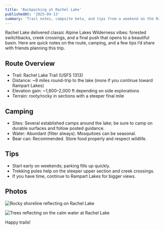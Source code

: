 ```yaml
---
title: 'Backpacking at Rachel Lake'
publishedAt: '2025-09-13'
summary: 'Trail notes, campsite beta, and tips from a weekend on the Rachel Lake trail.'
---
```


Rachel Lake delivered classic Alpine Lakes Wilderness vibes: forested switchbacks, creek crossings, and a final push that opens to a beautiful basin. Here are quick notes on the route, camping, and a few tips I’d share with friends planning this trip.

## Route Overview

- Trail: Rachel Lake Trail (USFS 1313)
- Distance: ~8 miles round-trip to the lake (more if you continue toward Rampart Lakes)
- Elevation gain: ~1,600–2,000 ft depending on side explorations
- Terrain: rooty/rocky in sections with a steeper final mile

## Camping

- Sites: Several established camps around the lake; be sure to camp on durable surfaces and follow posted guidance.
- Water: Abundant (filter always). Mosquitoes can be seasonal.
- Bear can: Recommended. Store food properly and respect wildlife.

## Tips

- Start early on weekends; parking fills up quickly.
- Trekking poles help on the steeper upper section and creek crossings.
- If you have time, continue to Rampart Lakes for bigger views.

## Photos

<Image
  src="/images/rachel-lake/rock_reflection.JPG"
  alt="Rocky shoreline reflecting on Rachel Lake"
  width={1600}
  height={1200}
  sizes="100vw"
/>

<Image
  src="/images/rachel-lake/tree_reflection.JPG"
  alt="Trees reflecting on the calm water at Rachel Lake"
  width={1600}
  height={1200}
  sizes="100vw"
/>

Happy trails!
